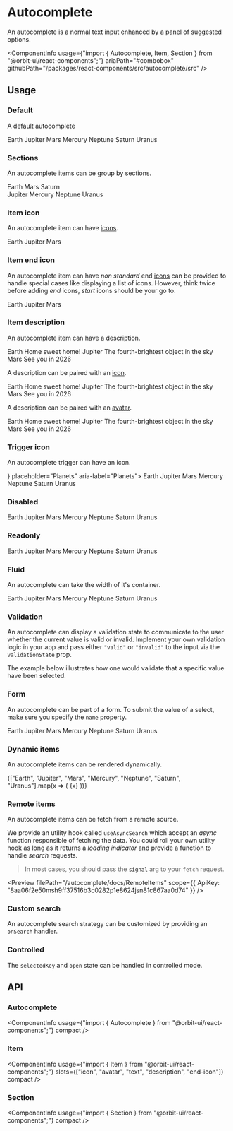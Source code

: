 
<Meta
    title="Components/Autocomplete"
    id="autocomplete"
/>

# Autocomplete

<Tagline>An autocomplete is a normal text input enhanced by a panel of suggested options.</Tagline>

<ComponentInfo
    usage={"import { Autocomplete, Item, Section } from \"@orbit-ui/react-components\";"}
    ariaPath="#combobox"
    githubPath="/packages/react-components/src/autocomplete/src"
/>

## Usage

### Default

A default autocomplete

<Preview>
    <Story name="default">
        <Autocomplete placeholder="Planets" aria-label="Planets">
            <Item key="earth">Earth</Item>
            <Item key="jupiter">Jupiter</Item>
            <Item key="mars">Mars</Item>
            <Item key="mercury">Mercury</Item>
            <Item key="neptune">Neptune</Item>
            <Item key="saturn">Saturn</Item>
            <Item key="uranus">Uranus</Item>
        </Autocomplete>
    </Story>
</Preview>

### Sections

An autocomplete items can be group by sections.

<Preview>
    <Story name="sections">
        <Autocomplete placeholder="Planets" aria-label="Planets">
            <Section title="Visited">
                <Item key="earth">Earth</Item>
                <Item key="mars">Mars</Item>
                <Item key="saturn">Saturn</Item>
            </Section>
            <Section title="Not Visited">
                <Item key="jupiter">Jupiter</Item>
                <Item key="mercury">Mercury</Item>
                <Item key="neptune">Neptune</Item>
                <Item key="uranus">Uranus</Item>
            </Section>
        </Autocomplete>
    </Story>
</Preview>

### Item icon

An autocomplete item can have [icons](?path=/docs/icon-gallery--page).

<Preview>
    <Story name="item icon">
        <Autocomplete placeholder="Planets" aria-label="Planets">
            <Item key="earth">
                <NotificationIcon />
                <Text>Earth</Text>
            </Item>
            <Item key="jupiter">
                <HelpIcon />
                <Text>Jupiter</Text>
            </Item>
            <Item key="mars">
                <LightbulbIcon />
                <Text>Mars</Text>
            </Item>
        </Autocomplete>
    </Story>
</Preview>

### Item end icon

An autocomplete item can have *non standard* end [icons](?path=/docs/icon-gallery--page) can be provided to handle special cases like displaying a list of icons. However, think twice before adding *end* icons, *start* icons should be your go to.

<Preview>
    <Story name="item end icon">
        <Autocomplete placeholder="Planets" aria-label="Planets">
            <Item key="earth">
                <Text>Earth</Text>
                <IconList slot="end-icon">
                    <NotificationIcon />
                    <HelpIcon />
                    <LightbulbIcon />
                </IconList>
            </Item>
            <Item key="jupiter">
                <Text>Jupiter</Text>
                <HelpIcon slot="end-icon" />
            </Item>
            <Item key="mars">
                <Text>Mars</Text>
                <IconList slot="end-icon">
                    <NotificationIcon />
                    <HelpIcon />
                    <LightbulbIcon />
                </IconList>
            </Item>
        </Autocomplete>
    </Story>
</Preview>

### Item description

An autocomplete item can have a description.

<Preview>
    <Story name="item description">
        <Autocomplete placeholder="Planets" aria-label="Planets">
            <Item key="earth">
                <Text>Earth</Text>
                <Text slot="description">Home sweet home!</Text>
            </Item>
            <Item key="jupiter">
                <Text>Jupiter</Text>
                <Text slot="description">The fourth-brightest object in the sky</Text>
            </Item>
            <Item key="mars">
                <Text>Mars</Text>
                <Text slot="description">See you in 2026</Text>
            </Item>
        </Autocomplete>
    </Story>
</Preview>

A description can be paired with an [icon](?path=/docs/icon-gallery--page).

<Preview>
    <Story name="item description + icon">
        <Autocomplete placeholder="Planets" aria-label="Planets">
            <Item key="earth">
                <NotificationIcon />
                <Text>Earth</Text>
                <Text slot="description">Home sweet home!</Text>
            </Item>
            <Item key="jupiter">
                <HelpIcon />
                <Text>Jupiter</Text>
                <Text slot="description">The fourth-brightest object in the sky</Text>
            </Item>
            <Item key="mars">
                <LightbulbIcon />
                <Text>Mars</Text>
                <Text slot="description">See you in 2026</Text>
            </Item>
        </Autocomplete>
    </Story>
</Preview>

A description can be paired with an [avatar](?path=/docs/avatar--default-story).

<Preview>
    <Story name="item description + avatar">
        <Autocomplete placeholder="Planets" aria-label="Planets">
            <Item key="earth">
                <Avatar name="Earth" />
                <Text>Earth</Text>
                <Text slot="description">Home sweet home!</Text>
            </Item>
            <Item key="jupiter">
                <Avatar name="Jupiter" />
                <Text>Jupiter</Text>
                <Text slot="description">The fourth-brightest object in the sky</Text>
            </Item>
            <Item key="mars">
                <Avatar name="Mars" />
                <Text>Mars</Text>
                <Text slot="description">See you in 2026</Text>
            </Item>
        </Autocomplete>
    </Story>
</Preview>

### Trigger icon

An autocomplete trigger can have an icon.

<Preview>
    <Story name="trigger icon">
        <Autocomplete icon={<MagnifierIcon />} placeholder="Planets" aria-label="Planets">
            <Item key="earth">Earth</Item>
            <Item key="jupiter">Jupiter</Item>
            <Item key="mars">Mars</Item>
            <Item key="mercury">Mercury</Item>
            <Item key="neptune">Neptune</Item>
            <Item key="saturn">Saturn</Item>
            <Item key="uranus">Uranus</Item>
        </Autocomplete>
    </Story>
</Preview>

### Disabled

<Preview>
    <Story name="disabled">
        <Autocomplete disabled placeholder="Planets" aria-label="Planets">
            <Item key="earth">Earth</Item>
            <Item key="jupiter">Jupiter</Item>
            <Item key="mars">Mars</Item>
            <Item key="mercury">Mercury</Item>
            <Item key="neptune">Neptune</Item>
            <Item key="saturn">Saturn</Item>
            <Item key="uranus">Uranus</Item>
        </Autocomplete>
    </Story>
</Preview>

### Readonly

<Preview>
    <Story name="readonly">
        <Autocomplete readOnly placeholder="Planets" aria-label="Planets">
            <Item key="earth">Earth</Item>
            <Item key="jupiter">Jupiter</Item>
            <Item key="mars">Mars</Item>
            <Item key="mercury">Mercury</Item>
            <Item key="neptune">Neptune</Item>
            <Item key="saturn">Saturn</Item>
            <Item key="uranus">Uranus</Item>
        </Autocomplete>
    </Story>
</Preview>

### Fluid

An autocomplete can take the width of it's container.

<Preview>
    <Story name="fluid">
        <Autocomplete fluid placeholder="Planets" aria-label="Planets">
            <Item key="earth">Earth</Item>
            <Item key="jupiter">Jupiter</Item>
            <Item key="mars">Mars</Item>
            <Item key="mercury">Mercury</Item>
            <Item key="neptune">Neptune</Item>
            <Item key="saturn">Saturn</Item>
            <Item key="uranus">Uranus</Item>
        </Autocomplete>
    </Story>
</Preview>

### Validation

An autocomplete can display a validation state to communicate to the user whether the current value is valid or invalid. Implement your own validation logic in your app and pass either `"valid"` or `"invalid"` to the input via the `validationState` prop.

The example below illustrates how one would validate that a specific value have been selected.

<Preview filePath="/autocomplete/docs/SelectedValueValidation" />

### Form

An autocomplete can be part of a form. To submit the value of a select, make sure you specify the `name` property.

<Preview>
    <Story name="form">
        <form>
            <Autocomplete name="planet" placeholder="Planets" aria-label="Planets">
                <Item key="earth">Earth</Item>
                <Item key="jupiter">Jupiter</Item>
                <Item key="mars">Mars</Item>
                <Item key="mercury">Mercury</Item>
                <Item key="neptune">Neptune</Item>
                <Item key="saturn">Saturn</Item>
                <Item key="uranus">Uranus</Item>
            </Autocomplete>
        </form>
    </Story>
</Preview>

### Dynamic items

An autocomplete items can be rendered dynamically.

<Preview>
    <Story name="dynamic items">
        <Autocomplete placeholder="Planets" aria-label="Planets">
            {["Earth", "Jupiter", "Mars", "Mercury", "Neptune", "Saturn", "Uranus"].map(x => (
                <Item key={x.toLowerCase()}>{x}</Item>
            ))}
        </Autocomplete>
    </Story>
</Preview>

### Remote items

An autocomplete items can be fetch from a remote source.

We provide an utility hook called `useAsyncSearch` which accept an *async* function responsible of fetching the data. You could roll your own utility hook as long as it returns a *loading indicator* and provide a function to handle *search* requests.

> In most cases, you should pass the [`signal`](https://developer.mozilla.org/en-US/docs/Web/API/AbortSignal) arg to your `fetch` request.

<Preview filePath="/autocomplete/docs/RemoteItems" scope={{ ApiKey: "8aa06f2e50msh9ff37516b3c0282p1e8624jsn81c867aa0d74" }} />

### Custom search

An autocomplete search strategy can be customized by providing an `onSearch` handler.

<Preview filePath="/autocomplete/docs/CustomSearch" />

### Controlled

The `selectedKey` and `open` state can be handled in controlled mode.

<Preview filePath="/autocomplete/docs/ControlledAutocomplete" />

## API

### Autocomplete

<ComponentInfo
    usage={"import { Autocomplete } from \"@orbit-ui/react-components\";"}
    compact
/>

<ArgsTable of={InnerAutocomplete} sort="alpha" />

### Item

<ComponentInfo
    usage={"import { Item } from \"@orbit-ui/react-components\";"}
    slots={["icon", "avatar", "text", "description", "end-icon"]}
    compact
/>

<ArgsTable of={InnerItem} sort="alpha" />

### Section

<ComponentInfo
    usage={"import { Section } from \"@orbit-ui/react-components\";"}
    compact
/>

<ArgsTable of={InnerSection} sort="alpha" />
